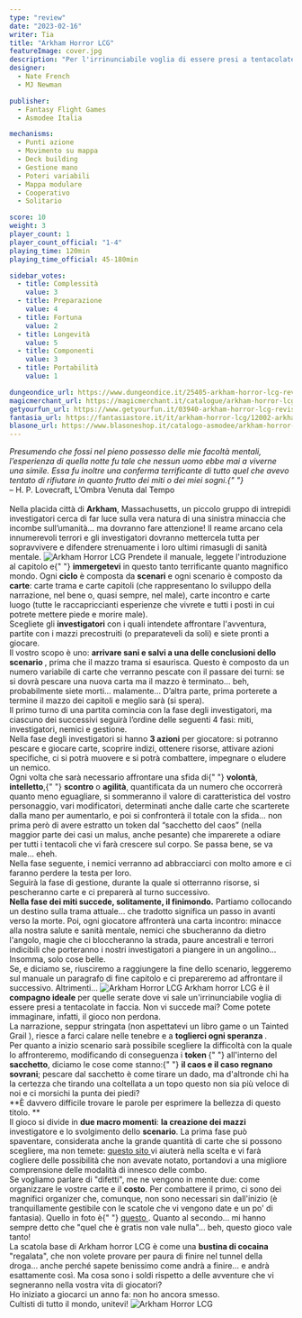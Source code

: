 ```yaml
---
type: "review"
date: "2023-02-16"
writer: Tia
title: "Arkham Horror LCG"
featureImage: cover.jpg
description: "Per l'irrinunciabile voglia di essere presi a tentacolate in faccia."
designer:
  - Nate French
  - MJ Newman

publisher:
  - Fantasy Flight Games
  - Asmodee Italia

mechanisms:
  - Punti azione
  - Movimento su mappa
  - Deck building
  - Gestione mano
  - Poteri variabili
  - Mappa modulare
  - Cooperativo
  - Solitario

score: 10
weight: 3
player_count: 1
player_count_official: "1-4"
playing_time: 120min
playing_time_official: 45-180min

sidebar_votes:
  - title: Complessità
    value: 3
  - title: Preparazione
    value: 4
  - title: Fortuna
    value: 2
  - title: Longevità
    value: 5
  - title: Componenti
    value: 3
  - title: Portabilità
    value: 1

dungeondice_url: https://www.dungeondice.it/25405-arkham-horror-lcg-revised-core.html
magicmerchant_url: https://magicmerchant.it/catalogue/arkham-horror-lcg-revised-core-set-55670/
getyourfun_url: https://www.getyourfun.it/03940-arkham-horror-lcg-revised-core-arkham-horror.html
fantasia_url: https://fantasiastore.it/it/arkham-horror-lcg/12002-arkham-horror-lcg-set-base-revised.html
blasone_url: https://www.blasoneshop.it/catalogo-asmodee/arkham-horror-lcg-revised-core-set-72-1641
---
```


<Setting>
  <em>
    Presumendo che fossi nel pieno possesso delle mie facoltà mentali,
    l’esperienza di quella notte fu tale che nessun uomo ebbe mai a viverne una
    simile. Essa fu inoltre una conferma terrificante di tutto quel che avevo
    tentato di rifiutare in quanto frutto dei miti o dei miei sogni.{" "}
  </em>
  <br />
  – H. P. Lovecraft, L’Ombra Venuta dal Tempo
  <br />
  <br />
  Nella placida città di <strong>Arkham</strong>, Massachusetts, un piccolo gruppo
  di intrepidi investigatori cerca di far luce sulla vera natura di una sinistra
  minaccia che incombe sull’umanità… ma dovranno fare attenzione! Il reame arcano
  cela innumerevoli terrori e gli investigatori dovranno mettercela tutta per sopravvivere
  e difendere strenuamente i loro ultimi rimasugli di sanità mentale.
</Setting>

<img src="./game1.jpg" alt="Arkham Horror LCG" />

<Rules>
  Prendete il manuale, leggete l'introduzione al capitolo e{" "}
  <strong>immergetevi</strong> in questo tanto terrificante quanto magnifico
  mondo. Ogni <strong>ciclo</strong> è composta da <strong>scenari</strong> e
  ogni scenario è composto da <strong>carte</strong>: carte trama e carte
  capitoli (che rappresentano lo sviluppo della narrazione, nel bene o, quasi
  sempre, nel male), carte incontro e carte luogo (tutte le raccapriccianti
  esperienze che vivrete e tutti i posti in cui potrete mettere piede e morire
  male). <br />
  Scegliete gli <strong>investigatori</strong> con i quali intendete affrontare l'avventura,
  partite con i mazzi precostruiti (o preparateveli da soli) e siete pronti a giocare.
  <br />
  Il vostro scopo è uno: <strong>
    arrivare sani e salvi a una delle conclusioni dello scenario
  </strong>, prima che il mazzo trama si esaurisca. Questo è composto da un numero
  variabile di carte che verranno pescate con il passare dei turni: se si dovrà pescare
  una nuova carta ma il mazzo è terminato… beh, probabilmente siete morti… malamente…
  D’altra parte, prima porterete a termine il mazzo dei capitoli e meglio sarà (si
  spera). <br />
  Il primo turno di una partita comincia con la fase degli investigatori, ma
  ciascuno dei successivi seguirà l’ordine delle seguenti 4 fasi: miti,
  investigatori, nemici e gestione. <br />
  Nella fase degli investigatori si hanno <strong>3 azioni</strong> per giocatore:
  si potranno pescare e giocare carte, scoprire indizi, ottenere risorse, attivare
  azioni specifiche, ci si potrà muovere e si potrà combattere, impegnare o eludere
  un nemico. <br />
  Ogni volta che sarà necessario affrontare una sfida di{" "}
  <strong>volontà</strong>, <strong>intelletto</strong>,{" "}
  <strong>scontro</strong> o <strong>agilità</strong>, quantificata da un numero
  che occorrerà quanto meno eguagliare, si sommeranno il valore di
  caratteristica del vostro personaggio, vari modificatori, determinati anche
  dalle carte che scarterete dalla mano per aumentarlo, e poi si confronterà il
  totale con la sfida… non prima però di avere estratto un token dal “sacchetto
  del caos” (nella maggior parte dei casi un malus, anche pesante) che
  imparerete a odiare per tutti i tentacoli che vi farà crescere sul corpo. Se
  passa bene, se va male… eheh. <br />
  Nella fase seguente, i nemici verranno ad abbracciarci con molto amore e ci faranno
  perdere la testa per loro. <br />
  Seguirà la fase di gestione, durante la quale si otterranno risorse, si
  pescheranno carte e ci preparerà al turno successivo. <br />
  <strong>Nella fase dei miti succede, solitamente, il finimondo.</strong> Partiamo
  collocando un destino sulla trama attuale… che tradotto significa un passo in avanti
  verso la morte. Poi, ogni giocatore affronterà una carta incontro: minacce alla
  nostra salute e sanità mentale, nemici che sbucheranno da dietro l'angolo, magie
  che ci bloccheranno la strada, paure ancestrali e terrori indicibili che porteranno
  i nostri investigatori a piangere in un angolino… Insomma, solo cose belle. <br />
  Se, e diciamo se, riusciremo a raggiungere la fine dello scenario, leggeremo
  sul manuale un paragrafo di fine capitolo e ci prepareremo ad affrontare il
  successivo. Altrimenti…
</Rules>

<img src="./game2.jpg" alt="Arkham Horror LCG" />

<Feedback>
  Arkham horror LCG è il <strong>compagno ideale</strong> per quelle serate dove
  vi sale un'irrinunciabile voglia di essere presi a tentacolate in faccia. Non
  vi succede mai? Come potete immaginare, infatti, il gioco non perdona. <br />
  La narrazione, seppur stringata (non aspettatevi un libro game o un <Link to="/reviews/tainted-grail-la-caduta-di-avalon/">
    Tainted Grail
  </Link>), riesce a farci calare nelle tenebre e a <strong>
    toglierci ogni speranza
  </strong>. <br />
  Per quanto a inizio scenario sarà possibile scegliere la difficoltà con la
  quale lo affronteremo, modificando di conseguenza i <strong>
    token
  </strong>{" "}
  all'interno del <strong>sacchetto</strong>, diciamo le cose come stanno:{" "}
  <strong>il caos e il caso regnano sovrani</strong>; pescare dal sacchetto è
  come tirare un dado, ma d'altronde chi ha la certezza che tirando una
  coltellata a un topo questo non sia più veloce di noi e ci morsichi la punta
  dei piedi? <br />
  **È davvero difficile trovare le parole per esprimere la bellezza di questo titolo.
  **
  <br />
  Il gioco si divide in <strong>due macro momenti</strong>: <strong>
    la creazione dei mazzi
  </strong> investigatore e lo svolgimento dello <strong>scenario</strong>. La prima
  fase può spaventare, considerata anche la grande quantità di carte che si possono
  scegliere, ma non temete: <a href="https://arkhamdb.com/" target="_blank">
    questo sito
  </a> vi aiuterà nella scelta e vi farà cogliere delle possibilità che non avevate
  notato, portandovi a una migliore comprensione delle modalità di innesco delle
  combo. <br />
  Se vogliamo parlare di "difetti", me ne vengono in mente due: come organizzare
  le vostre carte e il <strong>costo</strong>. Per combattere il primo, ci sono
  dei magnifici organizer che, comunque, non sono necessari sin dall'inizio (è
  tranquillamente gestibile con le scatole che vi vengono date e un po' di
  fantasia). Quello in foto è{" "}
  <a
    href="https://thedicetroyers.com/shop/arkham-horror-lcg-storage-system/"
    target="_blank"
  >
    questo
  </a>
  . Quanto al secondo… mi hanno sempre detto che "quel che è gratis non vale
  nulla"… beh, questo gioco vale tanto! <br />
  La scatola base di Arkham horror LCG è come una <strong>
    bustina di cocaina
  </strong> "regalata", che non volete provare per paura di finire nel tunnel della
  droga… anche perché sapete benissimo come andrà a finire… e andrà esattamente così.
  Ma cosa sono i soldi rispetto a delle avventure che vi segneranno nella vostra
  vita di giocatori?
  <br />
  Ho iniziato a giocarci un anno fa: non ho ancora smesso.
  <br />
  Cultisti di tutto il mondo, unitevi!
</Feedback>

<img src="./game3.jpg" alt="Arkham Horror LCG" />
